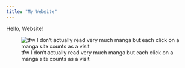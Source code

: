 ```yaml
---
title: "My Website"
---
```

Hello, Website!

![tfw I don't actually read very much manga but each click on a manga site counts as a visit](browser_history_graph_files/figure-html/browser_history_line_graph-1.png)